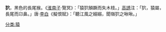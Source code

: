 {{Multiple issues|
{{expand|time=2011-12-08T10:39:00+00:00}}
{{unreferenced|time=2011-12-08T10:39:00+00:00}}
}}
'''狖'''，黑色的長尾猴。《[[淮南子|淮南子]]·覽冥》：「猿狖顛蹶而失木枝。」[[高誘|高誘]]注：「狖，猿屬，長尾而卬鼻。」唐·[[李白|李白]]《擬恨賦》：「聽江風之嫋嫋，聞嶺狖之啾啾。」

[[分类:猿|分类:猿]]